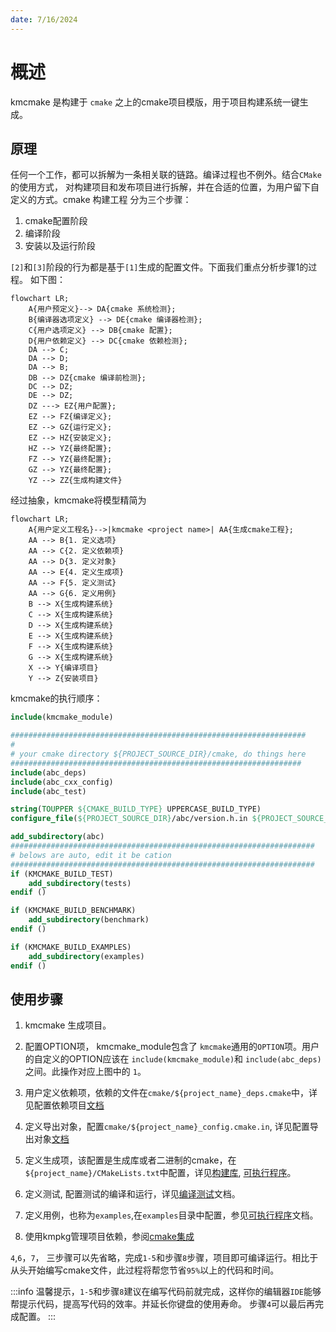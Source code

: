 ```yaml
---
date: 7/16/2024
---
```


# 概述

kmcmake 是构建于 `cmake` 之上的cmake项目模版，用于项目构建系统一键生成。

## 原理

任何一个工作，都可以拆解为一条相关联的链路。编译过程也不例外。结合`CMake`的使用方式，
对构建项目和发布项目进行拆解，并在合适的位置，为用户留下自定义的方式。cmake 构建工程
分为三个步骤：

1. cmake配置阶段
2. 编译阶段
3. 安装以及运行阶段

`[2]`和`[3]`阶段的行为都是基于`[1]`生成的配置文件。下面我们重点分析步骤1的过程。
如下图：

```mermaid
flowchart LR;
    A{用户预定义}--> DA{cmake 系统检测};
    B{编译器选项定义} --> DE{cmake 编译器检测};
    C{用户选项定义} --> DB{cmake 配置};
    D{用户依赖定义} --> DC{cmake 依赖检测};
    DA --> C;
    DA --> D;
    DA --> B;
    DB --> DZ{cmake 编译前检测};
    DC --> DZ;
    DE --> DZ;
    DZ ---> EZ{用户配置};
    EZ --> FZ{编译定义};
    EZ --> GZ{运行定义};
    EZ --> HZ{安装定义};
    HZ --> YZ{最终配置};
    FZ --> YZ{最终配置};
    GZ --> YZ{最终配置};
    YZ --> ZZ{生成构建文件}
```
经过抽象，kmcmake将模型精简为

```mermaid
flowchart LR;
    A{用户定义工程名}-->|kmcmake <project name>| AA{生成cmake工程};
    AA --> B{1. 定义选项}
    AA --> C{2. 定义依赖项}
    AA --> D{3. 定义对象}
    AA --> E{4. 定义生成项}
    AA --> F{5. 定义测试}
    AA --> G{6. 定义用例}
    B --> X{生成构建系统}
    C --> X{生成构建系统}
    D --> X{生成构建系统}
    E --> X{生成构建系统}
    F --> X{生成构建系统}
    G --> X{生成构建系统}
    X --> Y{编译项目}
    Y --> Z{安装项目}
```

kmcmake的执行顺序：

```cmake
include(kmcmake_module)

##################################################################
#
# your cmake directory ${PROJECT_SOURCE_DIR}/cmake, do things here
#################################################################
include(abc_deps)
include(abc_cxx_config)
include(abc_test)

string(TOUPPER ${CMAKE_BUILD_TYPE} UPPERCASE_BUILD_TYPE)
configure_file(${PROJECT_SOURCE_DIR}/abc/version.h.in ${PROJECT_SOURCE_DIR}/abc/version.h @ONLY)

add_subdirectory(abc)
####################################################################
# belows are auto, edit it be cation
####################################################################
if (KMCMAKE_BUILD_TEST)
    add_subdirectory(tests)
endif ()

if (KMCMAKE_BUILD_BENCHMARK)
    add_subdirectory(benchmark)
endif ()

if (KMCMAKE_BUILD_EXAMPLES)
    add_subdirectory(examples)
endif ()
```

## 使用步骤

1. kmcmake 生成项目。
2. 配置OPTION项， kmcmake_module包含了 `kmcmake`通用的`OPTION`项。用户的自定义的OPTION应该在
`include(kmcmake_module)`和  `include(abc_deps)`之间。此操作对应上图中的 `1`。

3. 用户定义依赖项，依赖的文件在`cmake/${project_name}_deps.cmake`中，详见配置依赖项目[文档](deps.mdx)
4. 定义导出对象，配置`cmake/${project_name}_config.cmake.in`, 详见配置导出对象[文档](export.mdx)
5. 定义生成项，该配置是生成库或者二进制的cmake，在 `${project_name}/CMakeLists.txt`中配置，详见[构建库](library.mdx), [可执行程序](binary.mdx)。
6. 定义测试, 配置测试的编译和运行，详见[编译测试](tests.mdx)文档。
7. 定义用例，也称为`examples`,在`examples`目录中配置，参见[可执行程序](binary.mdx)文档。
8. 使用kmpkg管理项目依赖，参阅[cmake集成](../get_started/get-started-cmake.mdx)

`4`,`6`，`7`， 三步骤可以先省略，完成`1-5`和步骤`8`步骤，项目即可编译运行。相比于从头开始编写cmake文件，此过程将帮您节省`95%`以上的代码和时间。

:::info
温馨提示，`1-5`和步骤`8`建议在编写代码前就完成，这样你的编辑器`IDE`能够帮提示代码，提高写代码的效率。并延长你键盘的使用寿命。
步骤`4`可以最后再完成配置。
:::